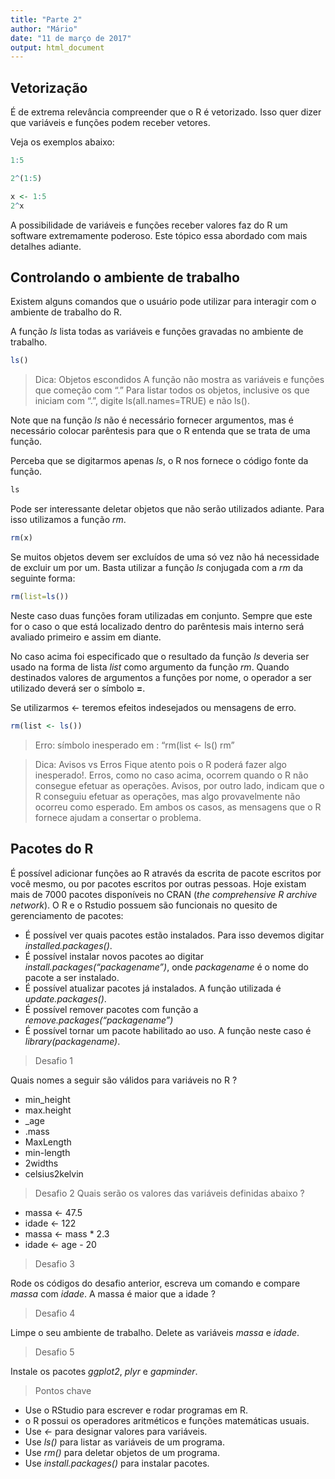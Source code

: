 ```yaml
---
title: "Parte 2"
author: "Mário"
date: "11 de março de 2017"
output: html_document
---
```


## Vetorização

É de extrema relevância compreender que o R é vetorizado. Isso quer dizer que variáveis e funções podem receber vetores. 

Veja os exemplos abaixo:

```r
1:5
```
```r
2^(1:5)
```
```r
x <- 1:5
2^x
```

A possibilidade de variáveis e funções receber valores faz do R um software extremamente poderoso. Este tópico essa abordado com mais detalhes adiante.

## Controlando o ambiente de trabalho

Existem alguns comandos que o usuário pode utilizar para interagir com o ambiente de trabalho do R.

A função *ls* lista todas as variáveis e funções gravadas no ambiente de trabalho.

```r
ls()
```

> Dica: Objetos escondidos
A função não mostra as variáveis e funções que começão com "." Para listar todos os objetos, inclusive os que iniciam com ".", digite ls(all.names=TRUE) e não ls().

Note que na função *ls* não é necessário fornecer argumentos, mas é necessário colocar parêntesis para que o R entenda que se trata de uma função.

Perceba que se digitarmos apenas *ls*, o R nos fornece o código fonte da função.

```r
ls
```

Pode ser interessante deletar objetos que não serão utilizados adiante. Para isso utilizamos a função *rm*.

```r
rm(x)
```

Se muitos objetos devem ser excluídos de uma só vez não há necessidade de excluir um por um. Basta utilizar a função *ls* conjugada com a *rm* da seguinte forma:

```r
rm(list=ls())
```

Neste caso duas funções foram utilizadas em conjunto. Sempre que este for o caso o que está localizado dentro do parêntesis mais interno será avaliado primeiro e assim em diante.

No caso acima foi especificado que o resultado da função *ls* deveria ser usado na forma de lista *list* como argumento da função *rm*. Quando destinados valores de argumentos a funções por nome, o operador a ser utilizado deverá ser o símbolo **=**.

Se utilizarmos <- teremos efeitos indesejados ou  mensagens de erro.

```r
rm(list <- ls())
```
> Erro: símbolo inesperado em : "rm(list <- ls() rm"

> Dica: Avisos vs Erros
Fique atento pois o R poderá fazer algo inesperado!. Erros, como no caso acima, ocorrem quando o R não consegue efetuar as operações. Avisos, por outro lado, indicam que o R conseguiu efetuar as  operações, mas algo  provavelmente não ocorreu como esperado.
Em ambos os casos, as mensagens que o R fornece ajudam a consertar o problema.

## Pacotes do R

É possível adicionar funções ao R através da escrita de pacote escritos por você mesmo, ou por pacotes escritos por outras pessoas. Hoje existam mais de 7000 pacotes disponíveis no CRAN (*the comprehensive R archive network*). O R e o Rstudio possuem são funcionais no quesito de gerenciamento de pacotes:

* É possível ver quais pacotes estão instalados. Para isso devemos digitar *installed.packages()*.
* É possível instalar novos pacotes ao digitar *install.packages("packagename")*, onde *packagename* é o nome do pacote a ser instalado. 
* É possível atualizar pacotes já instalados. A função utilizada é *update.packages()*.
* É possível remover pacotes com função a *remove.packages("packagename")* 
* É possível tornar um pacote habilitado ao uso. A função neste caso é *library(packagename)*.

> Desafio 1

Quais nomes a seguir são válidos para variáveis no R ?

*  min_height
*  max.height
*  _age
*  .mass
*  MaxLength
*  min-length
*  2widths
*  celsius2kelvin

> Desafio 2
Quais serão os valores das variáveis definidas abaixo ?

* massa <- 47.5
* idade <- 122
* massa <- mass * 2.3
* idade <- age - 20

> Desafio 3

Rode os códigos do desafio anterior, escreva um comando e compare *massa* com *idade*. A massa é maior que a idade ? 

> Desafio 4

Limpe o seu ambiente de trabalho. Delete as variáveis *massa* e *idade*.

> Desafio 5

Instale os pacotes *ggplot2*, *plyr* e *gapminder*.

> Pontos chave

* Use o RStudio para escrever e rodar programas em R.
* o R possui os operadores aritméticos e funções matemáticas usuais.
* Use *<-* para designar valores para variáveis.
* Use *ls()* para listar as variáveis de um programa.
* Use *rm()* para deletar objetos de um programa.
* Use *install.packages()* para instalar pacotes.
